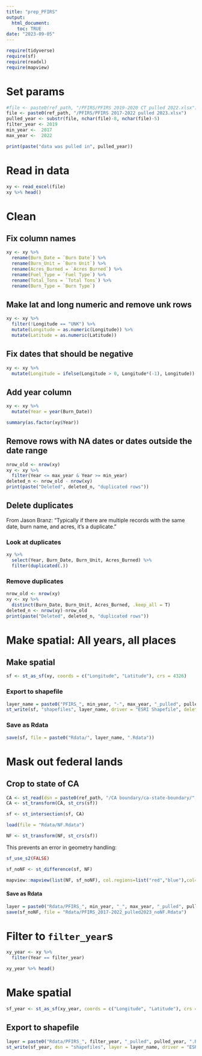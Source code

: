 ```yaml
---
title: "prep_PFIRS"
output: 
  html_document:
    toc: TRUE
date: "2023-09-05"
---
```


```r
require(tidyverse)
require(sf)
require(readxl)
require(mapview)
```

# Set params
```r
#file <- paste0(ref_path, "/PFIRS/PFIRS 2019-2020 CT pulled 2022.xlsx")
file <- paste0(ref_path, "/PFIRS/PFIRS 2017-2022 pulled 2023.xlsx")
pulled_year <- substr(file, nchar(file)-8, nchar(file)-5)
filter_year <- 2019
min_year <-  2017
max_year <-  2022
```

```r
print(paste("data was pulled in", pulled_year))
```

# Read in data
```r
xy <- read_excel(file)
xy %>% head()
```

# Clean

## Fix column names
```r
xy <- xy %>% 
  rename(Burn_Date = `Burn Date`) %>% 
  rename(Burn_Unit = `Burn Unit`) %>% 
  rename(Acres_Burned = `Acres Burned`) %>% 
  rename(Fuel_Type = `Fuel Type`) %>% 
  rename(Total_Tons = `Total Tons`) %>% 
  rename(Burn_Type = `Burn Type`) 
```

## Make lat and long numeric and remove unk rows
```r
xy <- xy %>% 
  filter(!Longitude == "UNK") %>% 
  mutate(Longitude = as.numeric(Longitude)) %>% 
  mutate(Latitude = as.numeric(Latitude))
```

## Fix dates that should be negative
```r
xy <- xy %>% 
  mutate(Longitude = ifelse(Longitude > 0, Longitude*(-1), Longitude))
```

## Add year column
```r
xy <- xy %>% 
  mutate(Year = year(Burn_Date))
```


```r
summary(as.factor(xy$Year))
```

## Remove rows with NA dates or dates outside the date range 
```r
nrow_old <- nrow(xy)
xy <- xy %>% 
  filter(Year <= max_year & Year >= min_year)
deleted_n <- nrow_old - nrow(xy)
print(paste("Deleted", deleted_n, "duplicated rows"))
```

## Delete duplicates

From Jason Branz: "Typically if there are multiple records with the same date, burn name, and acres, it’s a duplicate." 

### Look at duplicates
```r
xy %>% 
  select(Year, Burn_Date, Burn_Unit, Acres_Burned) %>% 
  filter(duplicated(.))
```

### Remove duplicates
```r
nrow_old <- nrow(xy)
xy <- xy %>% 
  distinct(Burn_Date, Burn_Unit, Acres_Burned, .keep_all = T)
deleted_n <- nrow(xy)-nrow_old
print(paste("Deleted", deleted_n, "duplicated rows"))
```

# Make spatial: All years, all places

## Make spatial
```r
sf <- st_as_sf(xy, coords = c("Longitude", "Latitude"), crs = 4326)
```

### Export to shapefile
```r
layer_name = paste0("PFIRS_", min_year, "-", max_year, "_pulled", pulled_year)
st_write(sf, "shapefiles", layer_name, driver = "ESRI Shapefile", delete_layer = T)
```

### Save as Rdata
```r
save(sf, file = paste0("Rdata/", layer_name, ".Rdata"))
```


# Mask out federal lands

## Crop to state of CA
```r
CA <- st_read(dsn = paste0(ref_path, "/CA boundary/ca-state-boundary/", layer = "CA_State_TIGER2016.shp"))
CA <- st_transform(CA, st_crs(sf))
```

```r
sf <- st_intersection(sf, CA)
```


```r
load(file = "Rdata/NF.Rdata")
```

```r
NF <- st_transform(NF, st_crs(sf))
```

This prevents an error in geometry handling:
```r
sf_use_s2(FALSE)
```

```r
sf_noNF <- st_difference(sf, NF)
```

```r
mapview::mapview(list(NF, sf_noNF), col.regions=list("red","blue"),col=list("red","blue"))
```

#### Save as Rdata
```r
layer = paste0("Rdata/PFIRS_", min_year, "_", max_year, "_pulled", pulled_year, "_noNF.Rdata" )
save(sf_noNF, file = "Rdata/PFIRS_2017-2022_pulled2023_noNF.Rdata")
```

# Filter to `filter_year`s
```r
xy_year <- xy %>% 
  filter(Year == filter_year)
```

```r
xy_year %>% head()
```

# Make spatial
```r
sf_year <- st_as_sf(xy_year, coords = c("Longitude", "Latitude"), crs = 4326)
```

## Export to shapefile
```r
layer = paste0("Rdata/PFIRS_", filter_year, "_pulled", pulled_year, ".Rdata" )
st_write(sf_year, dsn = "shapefiles", layer = layer_name, driver = "ESRI Shapefile", delete_layer = T)
```


